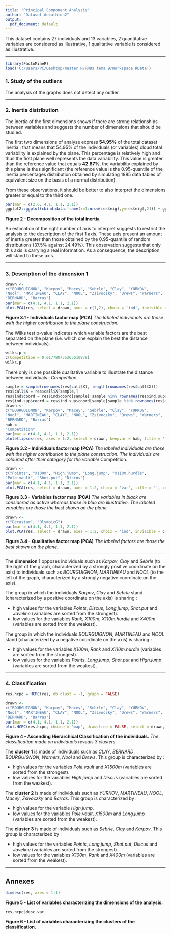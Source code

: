 ---
title: "Principal Component Analysis"
author: "Dataset decathlon2"
output:
  pdf_document: default
---
This dataset contains 27 individuals and 13 variables, 2 quantitative variables are considered as illustrative, 1 qualitative variable is considered as illustrative.

- - -

```{r, echo = FALSE}
library(FactoMineR)
load('C:/Users/PC/Desktop/master R/RMDs tema 9/Workspace.RData')
```
### 1. Study of the outliers
The analysis of the graphs does not detect any outlier.

- - -

### 2. Inertia distribution
The inertia of the first dimensions shows if there are strong relationships between variables and suggests the number of dimensions that should be studied.

The first two dimensions of analyse express **54.95%** of the total dataset inertia ; that means that 54.95% of the individuals (or variables) cloud total variability is explained by the plane.
This percentage is relatively high and thus the first plane well represents the data variability.
This value is greater than the reference value that equals **42.87%**, the variability explained by this plane is thus significant
(the reference value is the 0.95-quantile of the inertia percentages distribution obtained by simulating 1885 data tables of equivalent size on the basis of a normal distribution).

From these observations, it should be better to also interpret the dimensions greater or equal to the third one.

```{r, echo = FALSE, fig.align = 'center', fig.height = 3.5, fig.width = 5.5}
par(mar = c(2.6, 4.1, 1.1, 2.1))
ggplot2::ggplot(cbind.data.frame(x=1:nrow(res$eig),y=res$eig[,2])) + ggplot2::aes(x=x, y=y)+ ggplot2::geom_col(fill="blue") + ggplot2::xlab("Dimension") + ggplot2::ylab("Percentage of variance") + ggplot2::ggtitle("Decomposition of the total inertia") + ggplot2::theme_light() + ggplot2::theme(plot.title = ggplot2::element_text(hjust =0.5)) + ggplot2::scale_x_continuous(breaks=1:nrow(res$eig))
```

**Figure 2 - Decomposition of the total inertia**

An estimation of the right number of axis to interpret suggests to restrict the analysis to the description of the first 1 axis.
These axis present an amount of inertia greater than those obtained by the 0.95-quantile of random distributions (37.5% against 24.49%).
This observation suggests that only this axis is carrying a real information.
As a consequence, the description will stand to these axis.

- - -

### 3. Description of the dimension 1

```{r, echo = FALSE, fig.align = 'center', fig.height = 3.5, fig.width = 5.5}
drawn <-
c("BOURGUIGNON", "Karpov", "Macey", "Sebrle", "Clay", "YURKOV", 
"Nool", "MARTINEAU", "CLAY", "NOOL", "Zsivoczky", "Drews", "Warners", 
"BERNARD", "Barras")
par(mar = c(4.1, 4.1, 1.1, 2.1))
plot.PCA(res, select = drawn, axes = c(1,2), choix = 'ind', invisible = 'quali', title = '', cex = cex)
```

**Figure 3.1 - Individuals factor map (PCA)**
*The labeled individuals are those with the higher contribution to the plane construction.*

The Wilks test p-value indicates which variable factors are the best separated on the plane (i.e. which one explain the best the distance between individuals).
```{r, echo = FALSE, fig.align = 'center', fig.height = 3.5, fig.width = 5.5}
wilks.p <-
c(Competition = 0.017780755365610978)
wilks.p
```
There only is one possible qualitative variable to illustrate the distance between individuals : *Competition*.

```{r, echo = FALSE, fig.align = 'center', fig.height = 3.5, fig.width = 5.5}
sample = sample(rownames(res$call$X), length(rownames(res$call$X)))
res$call$X = res$call$X[sample,]
res$ind$coord = res$ind$coord[sample[!sample %in% rownames(res$ind.sup$coord)],]
res$ind.sup$coord = res$ind.sup$coord[sample[sample %in% rownames(res$ind.sup$coord)],,drop=FALSE]
drawn <-
c("BOURGUIGNON", "Karpov", "Macey", "Sebrle", "Clay", "YURKOV", 
"Nool", "MARTINEAU", "CLAY", "NOOL", "Zsivoczky", "Drews", "Warners", 
"BERNARD", "Barras")
hab <-
"Competition"
par(mar = c(4.1, 4.1, 1.1, 2.1))
plotellipses(res, axes = 1:2, select = drawn, keepvar = hab, title = '', cex = cex)
```

**Figure 3.2 - Individuals factor map (PCA)**
*The labeled individuals are those with the higher contribution to the plane construction.*
*The individuals are coloured after their category for the variable* Competition.

```{r, echo = FALSE, fig.align = 'center', fig.height = 3.5, fig.width = 5.5}
drawn <-
c("Points", "X100m", "High.jump", "Long.jump", "X110m.hurdle", 
"Pole.vault", "Shot.put", "Discus")
par(mar = c(4.1, 4.1, 1.1, 2.1))
plot.PCA(res, select = drawn, axes = 1:2, choix = 'var', title = '', cex = cex)
```

**Figure 3.3 - Variables factor map (PCA)**
*The variables in black are considered as active whereas those in blue are illustrative.*
*The labeled variables are those the best shown on the plane.*

```{r, echo = FALSE, fig.align = 'center', fig.height = 3.5, fig.width = 5.5}
drawn <-
c("Decastar", "OlympicG")
par(mar = c(4.1, 4.1, 1.1, 2.1))
plot.PCA(res, select = drawn, axes = 1:2, choix = 'ind', invisible = c('ind', 'ind.sup'), title = '', cex = cex)
```

**Figure 3.4 - Qualitative factor map (PCA)**
*The labeled factors are those the best shown on the plane.*

* * *

The **dimension 1** opposes individuals such as *Karpov*, *Clay* and *Sebrle* (to the right of the graph, characterized by a strongly positive coordinate on the axis)
to individuals such as *BOURGUIGNON*, *MARTINEAU* and *NOOL* (to the left of the graph, characterized by a strongly negative coordinate on the axis).

The group in which the individuals *Karpov*, *Clay* and *Sebrle* stand (characterized by a positive coordinate on the axis) is sharing :

- high values for the variables *Points*, *Discus*, *Long.jump*, *Shot.put* and *Javeline* (variables are sorted from the strongest).
- low values for the variables *Rank*, *X100m*, *X110m.hurdle* and *X400m* (variables are sorted from the weakest).

The group in which the individuals *BOURGUIGNON*, *MARTINEAU* and *NOOL* stand (characterized by a negative coordinate on the axis) is sharing :

- high values for the variables *X100m*, *Rank* and *X110m.hurdle* (variables are sorted from the strongest).
- low values for the variables *Points*, *Long.jump*, *Shot.put* and *High.jump* (variables are sorted from the weakest).


- - -

### 4. Classification

```{r, echo = FALSE}
res.hcpc = HCPC(res, nb.clust = -1, graph = FALSE)
```

```{r, echo = FALSE, fig.align = 'center', fig.height = 3.5, fig.width = 5.5}
drawn <-
c("BOURGUIGNON", "Karpov", "Macey", "Sebrle", "Clay", "YURKOV", 
"Nool", "MARTINEAU", "CLAY", "NOOL", "Zsivoczky", "Drews", "Warners", 
"BERNARD", "Barras")
par(mar = c(4.1, 4.1, 1.1, 2.1))
plot.HCPC(res.hcpc, choice = 'map', draw.tree = FALSE, select = drawn, title = '')
```

**Figure 4 - Ascending Hierarchical Classification of the individuals.**
*The classification made on individuals reveals 3 clusters.*


The **cluster 1** is made of individuals such as *CLAY*, *BERNARD*, *BOURGUIGNON*, *Warners*, *Nool* and *Drews*. This group is characterized by :

- high values for the variables *Pole.vault* and *X1500m* (variables are sorted from the strongest).
- low values for the variables *High.jump* and *Discus* (variables are sorted from the weakest).

The **cluster 2** is made of individuals such as *YURKOV*, *MARTINEAU*, *NOOL*, *Macey*, *Zsivoczky* and *Barras*. This group is characterized by :

- high values for the variable *High.jump*.
- low values for the variables *Pole.vault*, *X1500m* and *Long.jump* (variables are sorted from the weakest).

The **cluster 3** is made of individuals such as *Sebrle*, *Clay* and *Karpov*. This group is characterized by :

- high values for the variables *Points*, *Long.jump*, *Shot.put*, *Discus* and *Javeline* (variables are sorted from the strongest).
- low values for the variables *X100m*, *Rank* and *X400m* (variables are sorted from the weakest).

- - -

## Annexes
```{r, comment = ''}
dimdesc(res, axes = 1:1)
```
**Figure 5 - List of variables characterizing the dimensions of the analysis.**



```{r, comment = ''}
res.hcpc$desc.var
```
**Figure 6 - List of variables characterizing the clusters of the classification.**


